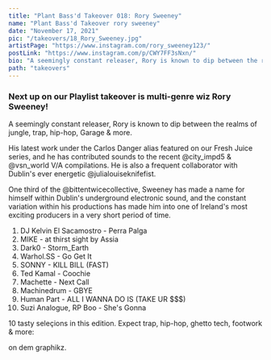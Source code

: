 ```yaml
---
title: "Plant Bass'd Takeover 018: Rory Sweeney"
name: "Plant Bass'd Takeover rory sweeney"
date: "November 17, 2021"
pic: "/takeovers/18_Rory_Sweeney.jpg"
artistPage: "https://www.instagram.com/rory_sweeney123/"
postLink: "https://www.instagram.com/p/CWY7FF3sNxn/"
bio: "A seemingly constant releaser, Rory is known to dip between the realms of jungle, trap, hip-hop, Garage & more"
path: "takeovers"
---
```


### Next up on our Playlist takeover is multi-genre wiz Rory Sweeney!

A seemingly constant releaser, Rory is known to dip between the realms of jungle, trap, hip-hop, Garage & more.

His latest work under the Carlos Danger alias featured on our Fresh Juice series, and he has contributed sounds to the recent @city_impd5 & @vsn_world V/A compilations. He is also a frequent collaborator with Dublin's ever energetic @julialouiseknifefist.

One third of the @bittentwicecollective, Sweeney has made a name for himself within Dublin's underground electronic sound, and the constant variation within his productions has made him into one of Ireland's most exciting producers in a very short period of time.

1. DJ Kelvin El Sacamostro - Perra Palga
2. MIKE - at thirst sight by Assia
3. Dark0 - Storm_Earth
4. Warhol.SS - Go Get It
5. SONNY - KILL BILL (FAST)
6. Ted Kamal - Coochie
7. Machette - Next Call
8. Machinedrum - GBYE
9. Human Part - ALL I WANNA DO IS (TAKE UR $$$)
10. Suzi Analogue, RP Boo - She's Gonna

10 tasty seleçions in this edition. Expect trap, hip-hop, ghetto tech, footwork & more: <HoverLink url="open.spotify.com/playlist/5skAgzUfGmZLwrOPNLnGVf" name="Plant Bass'd Picks." external />

<HoverLink url="www.instagram.com/eggboy_design" name="@eggboy_design" external /> on dem graphikz.
